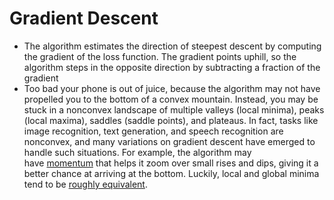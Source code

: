 # Gradient Descent

* The algorithm estimates the direction of steepest descent by computing the gradient of the loss function. The gradient points uphill, so the algorithm steps in the opposite direction by subtracting a fraction of the gradient
* Too bad your phone is out of juice, because the algorithm may not have propelled you to the bottom of a convex mountain. Instead, you may be stuck in a nonconvex landscape of multiple valleys (local minima), peaks (local maxima), saddles (saddle points), and plateaus. In fact, tasks like image recognition, text generation, and speech recognition are nonconvex, and many variations on gradient descent have emerged to handle such situations. For example, the algorithm may have [momentum](https://distill.pub/2017/momentum/?utm_campaign=The%20Batch&utm_source=hs_email&utm_medium=email&utm_content=217799082&_hsenc=p2ANqtz--o7eAr9Nm31aisPDXwcRFRVXAKKzyukegxGP2lmdCs7M5vqNGg5385tYof3A6S2W4cXL1TXVvcNeN-l-qSQMFU0wdl67kA0Etzc9L_slF88bRGXDM) that helps it zoom over small rises and dips, giving it a better chance at arriving at the bottom. Luckily, local and global minima tend to be [roughly equivalent](https://arxiv.org/abs/1412.0233?utm_campaign=The%20Batch&utm_source=hs_email&utm_medium=email&utm_content=217799082&_hsenc=p2ANqtz--o7eAr9Nm31aisPDXwcRFRVXAKKzyukegxGP2lmdCs7M5vqNGg5385tYof3A6S2W4cXL1TXVvcNeN-l-qSQMFU0wdl67kA0Etzc9L_slF88bRGXDM).
